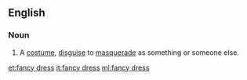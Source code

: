 ==English==

===Noun===
{{en-noun|sg=[[fancy]] [[dress]]|-|es}}

# {{UK}} A [[costume]], [[disguise]] to [[masquerade]] as something or someone else.

[[et:fancy dress]]
[[it:fancy dress]]
[[ml:fancy dress]]